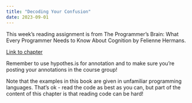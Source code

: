 ```yaml
---
title: "Decoding Your Confusion"
date: 2023-09-01
---
```


<!-- This week's assignment is in a book available through O'Reilly Safari Online Learning. UNL's library provides access to these resources for free, if you follow these instructions: -->

<!-- 1. [O'Reilly Media page](https://www.safaribooksonline.com/library/view/temporary-access/?orpq) -->
<!-- 2. Enter your UNL email address when prompted. Log in with your UNL credentials. -->
<!-- 3. Go to [The Programmer's Brain](https://www.oreilly.com/library/view/the-programmers-brain/9781617298677/Text/ch01.htm) by Felienne Hermans, Chapter 1. -->
<!-- 4. Start annotating! Don't forget to post your annotations to the class group! -->

<!-- ![](oreilly-prog-brain.gif){fig-alt="A gif showing the steps to log in to O'Reilly Books using UNL's connection. Go to the link provided in step 1. Click on 'institution not found' and enter your UNL email address when prompted. Log in with your UNL Credentials. Navigate to the URL given in step 3. Start annotating."} -->

This week's reading assignment is from The Programmer's Brain: What Every Programmer Needs to Know About Cognition by Felienne Hermans.

[Link to chapter](https://unl.alma.exlibrisgroup.com/leganto/public/01UON_LINC/citation/12345046000006387?auth=SAML)

Remember to use hypothes.is for annotation and to make sure you're posting your annotations in the course group!

Note that the examples in this book are given in unfamiliar programming languages. That's ok - read the code as best as you can, but part of the content of this chapter is that reading code can be hard!
